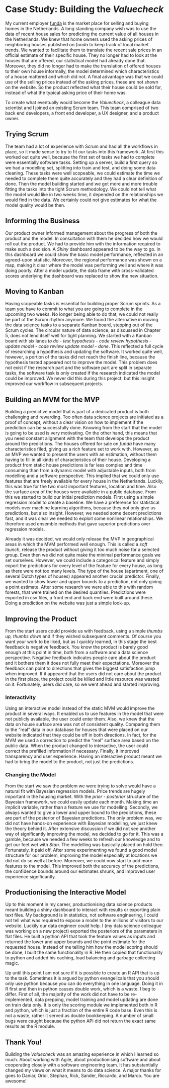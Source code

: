 # Case Study: Building the *Valuecheck*

My current employer [funda](https://www.funda.nl/) is the market place for selling and buying homes in the Netherlands.
A long standing company wish was to use the data of recent house sales for predicting the current value of all houses in the Netherlands.
We knew that home owners used the asking prices of neighboring houses published on *funda* to keep track of local market trends.
We wanted to facilitate them to translate the recent sale prices in an official estimate of their specific house.
They no longer had to look at the houses that are offered, our statistical model had already done that.
Moreover, they did no longer had to make the translation of offered houses to their own house informally, the model determined which characteristics of a house mattered and which did not.
A final advantage was that we could use of the selling prices instead of the asking prices, these are not shown on the website.
So the product reflected what their house could be sold for, instead of what the typical asking price of their home was.

To create what eventually would become the *Valuecheck*, a colleague data scientist and I joined an existing Scrum team.
This team comprised of two back end developers, a front end developer, a UX designer, and a product owner. 

## Trying Scrum

The team had a lot of experience with Scrum and had all the workflows in place, so it made sense to try to fit our tasks into this framework.
At first this worked out quite well, because the first set of tasks we had to complete were essentially software tasks.
Setting up a server, build a first query so we had a modelling set, splitting into train and test, and doing some data cleaning.
These tasks were well scopeable, we could estimate the time we needed to complete them quite accurately and they had a clear definition of done.
Then the model building started and we got more and more trouble fitting the tasks into the tight Scrum methodology.
We could not tell what the model would like in two weeks time, it depended on the relationships we would find in the data.
We certainly could not give estimates for what the model quality would be then.

## Informing the Business

Our product owner informed management about the progress of both the product and the model.
In consultation with them he decided how we would roll out the product.
We had to provide him with the information required to make such a decision.
A *Shiny* dashboard appeared to be the way to go.
In this dashboard we could show the basic model performance, reflected in an agreed-upon statistic.
Moreover, the regional performance was shown on a map, making it clear where the model was performing well and where it was doing poorly.
After a model update, the data frame with cross-validated scores underlying the dashboard was replaced to show the new situation.

## Moving to Kanban

Having scopeable tasks is essential for building proper Scrum sprints.
As a team you have to commit to what you are going to complete in the upcoming two weeks.
No longer being able to do that, we could not really be part of the Scrum rhythm anymore.
We found the alternative in moving the data science tasks to a separate Kanban board, stepping out of the Scrum cycles.
The circular nature of data science, as discussed in Chapter 5, does not lend itself well for tight planning. 
We started with a Kanban board with six lanes *to do* - *test hypothesis* - *code review hypothesis* - *update model* - *code review update model* - *done*.
This reflected a full cycle of researching a hypothesis and updating the software. 
It worked quite well, however, a portion of the tasks did not reach the finish line, because the hypothesis tested appeared not to improve the model.
This problem does not exist if the research part and the software part are split in separate tasks, the software task is only created if the research indicated the model could be improved. 
We never did this during this project, but this insight improved our workflow in subsequent projects.

## Building an MVM for the MVP

Building a predictive model that is part of a dedicated product is both challenging and rewarding.
Too often data science projects are initiated as a proof of concept, without a clear vision on how to implement if the prediction can be successfully done. 
Knowing from the start that the model is going to be used is very motivating.
On the other hand, this means that you need constant alignment with the team that develops the product around the predictions.
The houses offered for sale on *funda* have many characteristics filed, giving us a rich feature set to work with.
However, as an MVP we wanted to present the users with an estimation, without them having to fill in all kinds of characteristics of their house.
Developing a product from static house predictions is far less complex and time consuming than from a dynamic model with adjustable inputs, both from modelling and a software perspective.
This implied that we could only use features that are freely available for every house in the Netherlands.
Luckily, this was true for the two most important features, location and time.
Also the surface area of the houses were available in a public database.
From this we started to build our initial prediction models.
First using a simple regression model to create a baseline.
We have a preference for statistical models over machine learning algorithms, because they not only give us predictions, but also insight.
However, we needed some decent predictions fast, and it was clear we needed to exploit some nonlinear relationships.
We therefore used ensemble methods that gave superior predictions over regression models.

Already it was decided, we would only release the MVP in geographical areas in which the MVM performed well enough.
This is called a *soft launch*, release the product without giving it too much noise for a selected group.
Even then we did not quite make the minimal performance goals we set ourselves. 
However, we could include a categorical feature and simply export the predictions for every level of the feature for every house, as long as there were not too many levels.
The type of the house (apartment, one of several Dutch types of houses) appeared another crucial predictor.
Finally, we wanted to show lower and upper bounds to a prediction, not only giving a point estimate.
After some research we were able to this with random forests, that were trained on the desired quantiles.
Predictions were exported in csv files, a front end and back end were built around these.
Doing a prediction on the website was just a simple look-up.

## Improving the Product

From the start users could provide us with feedback, using a simple *thumbs up, thumbs down* and if they wished subsequent comments.
Of course you want your work to be liked, but as I quickly learned, in this stage the best feedback is negative feedback.
You know the product is barely good enough at this point in time, both from a software and a data science perspective.
Negative feedback indicates people care about the product and it bothers them it does not fully meet their expectations.
Moreover the feedback can point to directions that gives the biggest satisfaction jump when improved.
If it appeared that the users did not care about the product in the first place, the project could be killed and little resource was wasted on it.
Fortunately, users did care, so we went ahead and started improving.

###  Interactivity

Using an interactive model instead of the static MVM would improve the product in several ways.
It enabled us to use features in the model that were not publicly available, the user could enter them.
Also, we knew that the data on house surface area was not of consistent quality.
Comparing them to the "real" data in our database for houses that were placed on our website indicated that they could be off in both directions.
In fact, for the MVM we used a correction to predict the "real" surface area based on the public data.
When the product changed to interactive, the user could correct the prefilled information if necessary. 
Finally, it improved transparency and user experience. 
Having an interactive product meant we had to bring the model to the product, not just the predictions.

### Changing the Model

From the start we saw the problem we were trying to solve would have a natural fit with Bayesian regression models.
Price trends are hugely important in the housing market.
With the *prior - posterior* structure of the Bayesian framework, we could easily update each month.
Making time an implicit variable, rather than a feature we use for modelling.
Secondly, we always wanted to give a lower and upper bound to the predictions, these are part of the posterior of Bayesian predictions.
The only problem was, we did not have hands-on experience with Bayesian modelling, we just knew the theory behind it.
After extensive discussion if we did not see another way of significantly improving the model, we decided to go for it.
This was a gamble, because we needed a few weeks to refresh our knowledge and to get our feet wet with *Stan*.
The modelling was basically placed on hold then.
Fortunately, it paid off.
After some experimenting we found a good model structure for our problem, improving the model especially at locations we did not do so well at before.
Moreover, we could now start to add more features to the model.
This improved both the accuracy of the predictions, the confidence bounds around our estimates shrunk, and improved user experience significantly.

## Productionising the Interactive Model

Up to this moment in my career, productionising data science products meant building a shiny dashboard to interact with results or exporting plain text files.
My background is in statistics, not software engineering, I could not tell what was required to expose a model to the millions of visitors to our website.
Luckily our data engineer could help.
I (my data science colleague was working on a new project) exported the posteriors of the parameters in flat files.
He built a python API that took the feature values as inputs and returned the lower and upper bounds and the point estimate for the requested house.
Instead of me telling him how the model scoring should be done, I built the same functionality in R.
He then copied that functionality to python and added his caching, load balancing and garbage collecting magic.

Up until this point I am not sure if it is possible to create an R API that is up to the task.
Sometimes it is argued by python evangelicals that you should only use python because you can do everything in one language.
Doing it in R first and then in python causes double work, which is a waste.
I beg to differ.
First of all, the majority of the work did not have to be re-implemented, data prepping, model training and model updating are done on train data only. 
It is only the scoring module we implemented both in R and python, which is just a fraction of the entire R code base.
Even this is not a waste, rather it served as double bookkeeping.
A number of small bugs were caught because the python API did not return the exact same results as the R module.

## Thank You!

Building the *Valuecheck* was an amazing experience in which I learned so much. About working with Agile, about productionising software and about cooperating closely with a software engineering team. It has substantially changed my views on what it means to do data science. A major thanks for goes to Daniar, Oriol, Stephan, Rick, Sander, Riccardo, and Marco. You are awesome!
